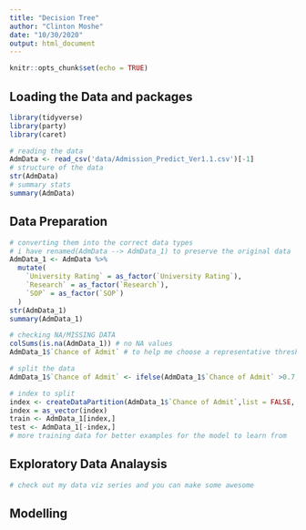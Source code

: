 ```yaml
---
title: "Decision Tree"
author: "Clinton Moshe"
date: "10/30/2020"
output: html_document
---
```


```r
knitr::opts_chunk$set(echo = TRUE)
```

## Loading the Data and packages

```r
library(tidyverse)
library(party)
library(caret)

# reading the data
AdmData <- read_csv('data/Admission_Predict_Ver1.1.csv')[-1]
# structure of the data
str(AdmData)
# summary stats
summary(AdmData)
```
## Data Preparation

```r
# converting them into the correct data types
# i have renamed(AdmData --> AdmData_1) to preserve the original data
AdmData_1 <- AdmData %>%
  mutate(
    `University Rating` = as_factor(`University Rating`),
    `Research` = as_factor(`Research`),
    `SOP` = as_factor(`SOP`)
  )
str(AdmData_1)
summary(AdmData_1)

# checking NA/MISSING DATA
colSums(is.na(AdmData_1)) # no NA values
AdmData_1$`Chance of Admit` # to help me choose a representative threshold

# split the data
AdmData_1$`Chance of Admit` <- ifelse(AdmData_1$`Chance of Admit` >0.7,1,0)

# index to split
index <- createDataPartition(AdmData_1$`Chance of Admit`,list = FALSE, p=0.8)
index = as_vector(index)
train <- AdmData_1[index,]
test <- AdmData_1[-index,]
# more training data for better examples for the model to learn from
```

## Exploratory Data Analaysis

```r
# check out my data viz series and you can make some awesome
```

## Modelling

```r

```

